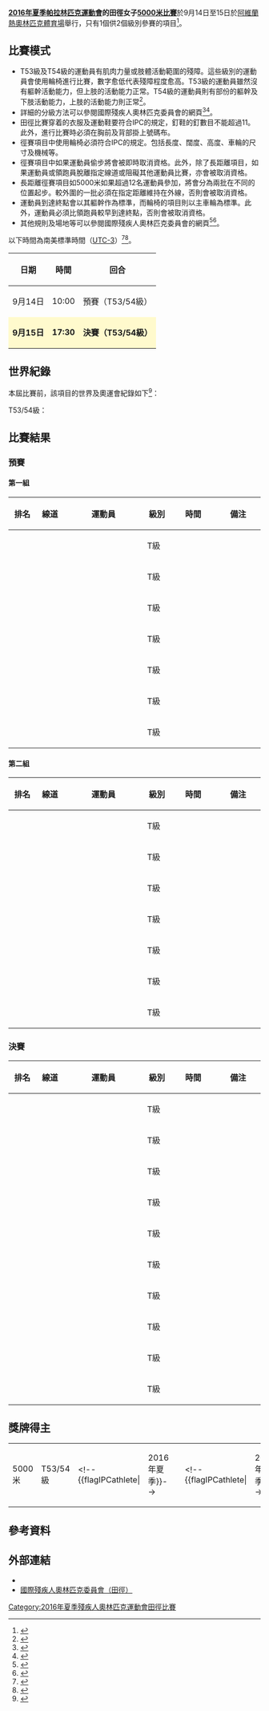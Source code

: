 {{noteTA|G1=Sports}}
{{Infobox Paralympic event
| event       = 女子5000米
| games       = 2016年夏季
| image       = [[File:Athletics_pictogram_(Paralympics).svg|80px]]
| caption     = 
| venue       = [[阿維蘭熱奧林匹克體育場|阿維蘭熱奧林匹克體育場]]
| dates       = 9月14日至15日
| competitors = 14
| nations     = 9<ref>{{Cite web |url=https://assetrio2016.azureedge.net/_odf-documents/a/t/ATW554900_StartList_2016_09_13_2030f7a8_fd15_4096_8e5e_31b188deeb76.pdf |title=Start List |accessdate=2016-10-07 |archive-date=2018-09-30 |archive-url=https://web.archive.org/web/20180930035314/https://assetrio2016.azureedge.net/_odf-documents/a/t/ATW554900_StartList_2016_09_13_2030f7a8_fd15_4096_8e5e_31b188deeb76.pdf |dead-url=no }}</ref>
| gold        =  
| goldNPC     =  
| silver      =  
| silverNPC   =  
| bronze      =  
| bronzeNPC   =  
| prev        = [[2012年夏季殘疾人奧林匹克運動會田徑女子5000米比賽|2012]]
| next        = [[2020年夏季殘疾人奧林匹克運動會田徑女子5000米比賽|2020]]
}}
{{2016年夏季殘疾人奧林匹克運動會田徑比賽}}
'''[[2016年夏季帕拉林匹克運動會|2016年夏季帕拉林匹克運動會]]的田徑女子[[2016年夏季殘疾人奧林匹克運動會田徑比賽|5000米比賽]]'''於9月14日至15日於[[阿維蘭熱奧林匹克體育場|阿維蘭熱奧林匹克體育場]]舉行，只有1個供2個級別參賽的項目<ref name=rio>{{Cite web |url=https://www.rio2016.com/en/paralympics/athletics |title=Paralympic Athletics |accessdate=2016-10-07 |archive-date=2016-11-13 |archive-url=https://web.archive.org/web/20161113210015/https://www.rio2016.com/en/paralympics/athletics |dead-url=no }}</ref>。

== 比賽模式 ==
* T53級及T54級的運動員有肌肉力量或肢體活動範圍的殘障。這些級別的運動員會使用輪椅進行比賽，數字愈低代表殘障程度愈高。T53級的運動員雖然沒有軀幹活動能力，但上肢的活動能力正常。T54級的運動員則有部份的軀幹及下肢活動能力，上肢的活動能力則正常<ref name=classify>{{Cite web |url=https://www.paralympic.org/sites/default/files/document/150915170806821_2015_09_15%2BExplanatory%2Bguide%2BClassification_summer%2BFINAL%2B_5.pdf |title=Explanatory Guide to Paralympic classification |accessdate=2016-10-07 |archive-date=2016-08-27 |archive-url=https://web.archive.org/web/20160827205502/https://www.paralympic.org/sites/default/files/document/150915170806821_2015_09_15%2BExplanatory%2Bguide%2BClassification_summer%2BFINAL%2B_5.pdf |dead-url=no }}</ref>。
* 詳細的分級方法可以參閱國際殘疾人奧林匹克委員會的網頁<ref>{{Cite web |url=https://www.paralympic.org/sites/default/files/document/120725114512622_2010_07_16_Stage_1-Classification_Project_Final_report__for_2012_forward.pdf |title=IPC Athletics Classification Project for Physical Impairments: Final Report - Stage 1 |accessdate=2016-10-07 |archive-date=2016-08-09 |archive-url=https://web.archive.org/web/20160809183817/http://www.paralympic.org/sites/default/files/document/120725114512622_2010_07_16_Stage_1-Classification_Project_Final_report__for_2012_forward.pdf |dead-url=no }}</ref><ref>{{Cite web |url=https://www.paralympic.org/sites/default/files/document/160428154429528_2015_12+IPC+Athletics+Classification+Rules+and+Regulations_WEB2.pdf |title=Athletics Classification Rules and Regulations |accessdate=2016-10-07 |archive-date=2016-07-29 |archive-url=https://web.archive.org/web/20160729122420/https://www.paralympic.org/sites/default/files/document/160428154429528_2015_12+IPC+Athletics+Classification+Rules+and+Regulations_WEB2.pdf |dead-url=no }}</ref>。
* 田徑比賽穿着的衣服及運動鞋要符合IPC的規定，釘鞋的釘數目不能超過11。此外，進行比賽時必須在胸前及背部掛上號碼布。
* 徑賽項目中使用輪椅必須符合IPC的規定。包括長度、闊度、高度、車輪的尺寸及機械等。
* 徑賽項目中如果運動員偷步將會被即時取消資格。此外，除了長距離項目，如果運動員或領跑員脫離指定線道或阻礙其他運動員比賽，亦會被取消資格。
* 長距離徑賽項目如5000米如果超過12名運動員參加，將會分為兩批在不同的位置起步。較外圍的一批必須在指定距離維持在外線，否則會被取消資格。
* 運動員到達終點會以其軀幹作為標準，而輪椅的項目則以主車輪為標準。此外，運動員必須比領跑員較早到達終點，否則會被取消資格。
* 其他規則及場地等可以參閱國際殘疾人奧林匹克委員會的網頁<ref name=explain>{{Cite web |url=http://www.paralimpicos.es/publicacion/ficheros/Paralympic%20Explanatory%20Guide%20_%20Athletics.pdf |title=Athletic Explanatory Guide |access-date=2016-10-07 |archive-url=https://web.archive.org/web/20160330021015/http://www.paralimpicos.es/publicacion/ficheros/Paralympic%20Explanatory%20Guide%20_%20Athletics.pdf |archive-date=2016-03-30 |dead-url=yes }}</ref><ref name=rule>{{Cite web |url=https://www.paralympic.org/sites/default/files/document/160428154029551_2015_12+IPC+Athletics+Rules+and+Regulations_A4_WEB2.pdf |title=Athletics Rules and Regulations 2016-2017 |accessdate=2016-10-07 |archive-date=2016-09-24 |archive-url=https://web.archive.org/web/20160924203758/https://www.paralympic.org/sites/default/files/document/160428154029551_2015_12+IPC+Athletics+Rules+and+Regulations_A4_WEB2.pdf |dead-url=no }}</ref>。
以下時間為南美標準時間（[[UTC-3|UTC-3]]）<ref name=schedule>{{Cite web |url=http://www.paralimpicos.es/publicacion/ficheros/Paralympic%20Explanatory%20Guide%20_%20Athletics.pdf |title=Athletic Explanatory Guide |access-date=2016-10-07 |archive-url=https://web.archive.org/web/20160330021015/http://www.paralimpicos.es/publicacion/ficheros/Paralympic%20Explanatory%20Guide%20_%20Athletics.pdf |archive-date=2016-03-30 |dead-url=yes }}</ref><ref>{{Cite web |url=https://smsprio2016-a.akamaihd.net/_odf-documents/A/T/AT0000000_CompetitionSchedule_2016_09_07_606f75a0_d447_4f31_8199_ca58617d30c2.pdf |title=Competition Schedule |accessdate=2016-10-07 |archive-date=2016-09-23 |archive-url=https://web.archive.org/web/20160923181420/https://smsprio2016-a.akamaihd.net/_odf-documents/A/T/AT0000000_CompetitionSchedule_2016_09_07_606f75a0_d447_4f31_8199_ca58617d30c2.pdf |dead-url=yes }}</ref>。
{| class="wikitable" style="text-align:center" width=400px
! 日期
! 時間
! 回合
|-
| 9月14日 || 10:00 || 預賽（T53/54級） 
|-
|style=background:lemonchiffon| '''9月15日''' ||style=background:lemonchiffon| '''17:30''' || style=background:lemonchiffon| '''決賽（T53/54級）''' 
|}

== 世界紀錄 ==
本屆比賽前，該項目的世界及奧運會紀錄如下<ref>{{Cite web |url=https://www.paralympic.org/athletics/records |title=IPC Athletics Record |accessdate=2016-10-07 |archive-date=2016-08-16 |archive-url=https://web.archive.org/web/20160816232102/https://www.paralympic.org/athletics/records |dead-url=no }}</ref>：

T53/54級：
{{World Olympic Record
| world_athlete   = {{flagathlete|[[Chelesa_McClammer|Chelesa McClammer]]|USA}}<br>{{flagathlete|[[塔提雅娜·麥克法登|塔提雅娜·麥克法登]]|USA}}
| world_mark      = 11:04.54
| world_place     = {{SUI}}[[阿爾邦|阿爾邦]]
| world_date      = 2015年6月4日<br>2015年6月6日
| olympic_athlete = {{flagIPCathlete|[[土田和歌子|土田和歌子]]|JPN|2004年夏季}}
| olympic_mark    = 11:59.51
| olympic_place   = {{GRE}}[[雅典|雅典]]
| olympic_date    = 2004年9月21日
}}

== 比賽結果 ==
=== 預賽 ===
==== 第一組 ====
{| class="wikitable" style="text-align:center;" 
!width=50| 排名
!width=50| 線道
!width=200| 運動員
!width=50| 級別
!width=100| 時間
!width=100| 備注
|-
|  ||  ||align=left|  || T級 ||  || 
|-
|  ||  ||align=left|  || T級 ||  || 
|-
|  ||  ||align=left|  || T級 ||  || 
|-
|  ||  ||align=left|  || T級 ||  || 
|-
|  ||  ||align=left|  || T級 ||  || 
|-
|  ||  ||align=left|  || T級 ||  || 
|-
|  ||  ||align=left|  || T級 ||  || 
|}
==== 第二組 ====
{| class="wikitable" style="text-align:center;" 
!width=50| 排名
!width=50| 線道
!width=200| 運動員
!width=50| 級別
!width=100| 時間
!width=100| 備注
|-
|  ||  ||align=left|  || T級 ||  || 
|-
|  ||  ||align=left|  || T級 ||  || 
|-
|  ||  ||align=left|  || T級 ||  || 
|-
|  ||  ||align=left|  || T級 ||  || 
|-
|  ||  ||align=left|  || T級 ||  || 
|-
|  ||  ||align=left|  || T級 ||  || 
|-
|  ||  ||align=left|  || T級 ||  || 
|}
=== 決賽 ===
{| class="wikitable" style="text-align:center;" 
!width=50| 排名
!width=50| 線道
!width=200| 運動員
!width=50| 級別
!width=100| 時間
!width=100| 備注
|-
|  ||  ||align=left|  || T級 ||  || 
|-
|  ||  ||align=left|  || T級 ||  || 
|-
|  ||  ||align=left|  || T級 ||  || 
|-
|  ||  ||align=left|  || T級 ||  || 
|-
|  ||  ||align=left|  || T級 ||  || 
|-
|  ||  ||align=left|  || T級 ||  || 
|-
|  ||  ||align=left|  || T級 ||  || 
|-
|  ||  ||align=left|  || T級 ||  || 
|-
|  ||  ||align=left|  || T級 ||  || 
|-
|  ||  ||align=left|  || T級 ||  || 
|}

== 獎牌得主 ==
{|{{MedalistTableParalympics|type=項目|labelwidth=125|classwidth=100|columns=2}}
|-
| 5000米 || T53/54級
| <!--{{flagIPCathlete|[[]]||2016年夏季}}--> || 
| <!--{{flagIPCathlete|[[]]||2016年夏季}}--> || 
| <!--{{flagIPCathlete|[[]]||2016年夏季}}--> || 
|}

== 參考資料 ==
{{reflist}}

== 外部連結 ==
* {{Official|https://www.rio2016.com/en/paralympics/athletics}}{{pt}}{{en}}{{es}}{{fr}}
* [https://www.paralympic.org/athletics 國際殘疾人奧林匹克委員會（田徑）]{{Wayback|url=https://www.paralympic.org/athletics |date=20160924041311 }}{{en}}

[[Category:2016年夏季殘疾人奧林匹克運動會田徑比賽|Category:2016年夏季殘疾人奧林匹克運動會田徑比賽]]